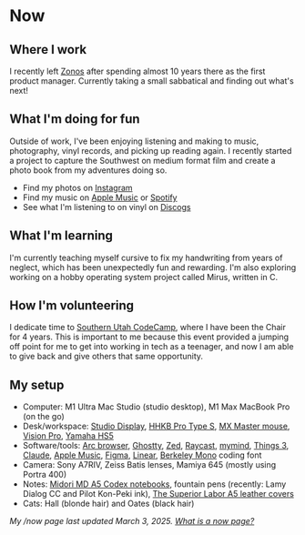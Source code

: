 
# Now

## Where I work
I recently left [Zonos](https://zonos.com) after spending almost 10 years there
as the first product manager. Currently taking a small sabbatical and finding
out what's next!

## What I'm doing for fun
Outside of work, I've been enjoying listening and making to music, photography,
vinyl records, and picking up reading again. I recently started a project to
capture the Southwest on medium format film and create a photo book from my
adventures doing so.

- Find my photos on [Instagram](https://www.instagram.com/joshbeitler)
- Find my music on [Apple Music](#) or [Spotify](#)
- See what I'm listening to on vinyl on [Discogs](#)

## What I'm learning
I'm currently teaching myself cursive to fix my handwriting from years of
neglect, which has been unexpectedly fun and rewarding. I'm also exploring
working on a hobby operating system project called Mirus, written in C.

## How I'm volunteering
I dedicate time to [Southern Utah CodeCamp](https://www.southernutahcodecamp.com/), where I have been the Chair for 4 years. This is important to me because this event provided a jumping off point for me to get into working in tech as a teenager, and now I am able to give back and give others that same opportunity.

## My setup

- Computer: M1 Ultra Mac Studio (studio desktop), M1 Max MacBook Pro (on the go)
- Desk/workspace: [Studio Display](https://www.apple.com/studio-display/), [HHKB Pro Type S](https://hhkeyboard.us/hhkb/pro-hybrid-type-s), [MX Master mouse](https://www.logitech.com/en-us/mx/master-series.html), [Vision Pro](https://www.apple.com/apple-vision-pro/), [Yamaha HS5](https://shop.usa.yamaha.com/en/p/pro-audio/studio-monitors/hs5-5-powered-studio-monitor)
- Software/tools: [Arc browser](https://arc.net/), [Ghostty](https://ghostty.org/), [Zed](https://zed.dev/), [Raycast](https://raycast.com/), [mymind](https://mymind.com/), [Things 3](https://culturedcode.com/things/), [Claude](https://claude.ai/), [Apple Music](https://music.apple.com/profile/btlr), [Figma](https://figma.com/), [Linear](https://linear.app/), [Berkeley Mono](https://usgraphics.com/products/berkeley-mono) coding font
- Camera: Sony A7RIV, Zeiss Batis lenses, Mamiya 645 (mostly using Portra 400)
- Notes: [Midori MD A5 Codex notebooks](https://www.baum-kuchen.net/products/md-journal-codex), fountain pens (recently: Lamy Dialog CC and Pilot Kon-Peki ink), [The Superior Labor A5 leather covers](https://www.baum-kuchen.net/collections/superior-labor/products/tsl-original-leather-notebook-cover)
- Cats: <ImageTooltip imageUrl="/halls.jpeg" imageWidth={300} imageHeight={200}>Hall</ImageTooltip> (blonde hair) and <ImageTooltip imageUrl="/oates.jpeg" imageWidth={300} imageHeight={200}>Oates</ImageTooltip> (black hair)

*My /now page last updated March 3, 2025. [What is a now page?](https://nownownow.com/about?ref=btlr.xyz)*
